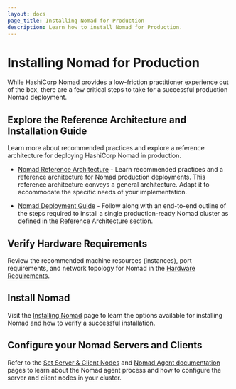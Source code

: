 ```yaml
---
layout: docs
page_title: Installing Nomad for Production
description: Learn how to install Nomad for Production.
---
```


# Installing Nomad for Production

While HashiCorp Nomad provides a low-friction practitioner experience out of
the box, there are a few critical steps to take for a successful production
Nomad deployment.

## Explore the Reference Architecture and Installation Guide

Learn more about recommended practices and explore a reference architecture for
deploying HashiCorp Nomad in production.

- [Nomad Reference Architecture][] - Learn recommended practices and a reference
  architecture for Nomad production deployments. This reference architecture
  conveys a general architecture. Adapt it to accommodate the specific needs
  of your implementation.

- [Nomad Deployment Guide][] - Follow along with an end-to-end outline of the
  steps required to install a single production-ready Nomad cluster as defined
  in the Reference Architecture section.

## Verify Hardware Requirements

Review the recommended machine resources (instances), port requirements, and
network topology for Nomad in the [Hardware Requirements](/docs/install/production/requirements).

## Install Nomad

Visit the [Installing Nomad](/docs/install) page to learn the options
available for installing Nomad and how to verify a successful
installation.

## Configure your Nomad Servers and Clients

Refer to the [Set Server & Client Nodes](/docs/install/production/nomad-agent)
and [Nomad Agent documentation](/docs/commands/agent) pages to learn about the
Nomad agent process and how to configure the server and client nodes in your
cluster.

[nomad reference architecture]: https://learn.hashicorp.com/tutorials/nomad/production-reference-architecture-vm-with-consul
[nomad deployment guide]: https://learn.hashicorp.com/tutorials/nomad/production-deployment-guide-vm-with-consul
